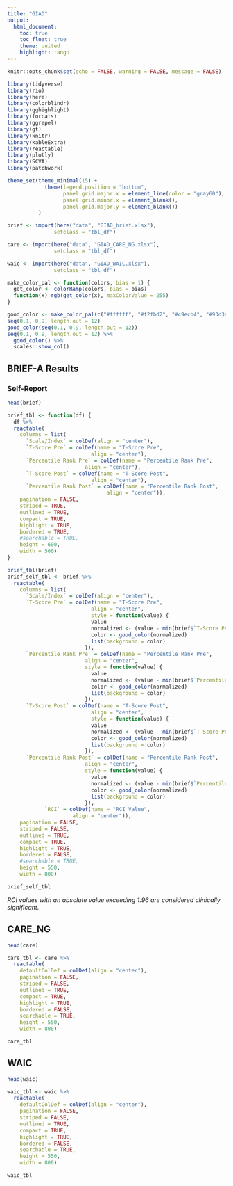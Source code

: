 ```yaml
---
title: "GIAD"
output:
  html_document:
    toc: true
    toc_float: true
    theme: united
    highlight: tango
---
```


```r
knitr::opts_chunk$set(echo = FALSE, warning = FALSE, message = FALSE)
```

```r
library(tidyverse)
library(rio)
library(here)
library(colorblindr)
library(gghighlight)
library(forcats)
library(ggrepel)
library(gt)
library(knitr)
library(kableExtra)
library(reactable)
library(plotly)
library(SCVA)
library(patchwork)

theme_set(theme_minimal(15) +
            theme(legend.position = "bottom",
                  panel.grid.major.x = element_line(color = "gray60"),
                  panel.grid.minor.x = element_blank(),
                  panel.grid.major.y = element_blank())
          )

brief <- import(here("data", "GIAD_brief.xlsx"),
               setclass = "tbl_df") 

care <- import(here("data", "GIAD_CARE_NG.xlsx"),
               setclass = "tbl_df") 

waic <- import(here("data", "GIAD_WAIC.xlsx"),
               setclass = "tbl_df") 

```

```r
make_color_pal <- function(colors, bias = 1) {
  get_color <- colorRamp(colors, bias = bias)
  function(x) rgb(get_color(x), maxColorValue = 255)
}

good_color <- make_color_pal(c("#ffffff", "#f2fbd2", "#c9ecb4", "#93d3ab", "#35b0ab"), bias = 2)
seq(0.1, 0.9, length.out = 12)
good_color(seq(0.1, 0.9, length.out = 12))
seq(0.1, 0.9, length.out = 12) %>% 
  good_color() %>% 
  scales::show_col()
```

## BRIEF-A Results {.tabset .tabset-fade .tabset-pills}

### Self-Report

```r
head(brief)

brief_tbl <- function(df) {
  df %>% 
  reactable(
    columns = list(
      `Scale/Index` = colDef(align = "center"),
      `T-Score Pre` = colDef(name = "T-Score Pre",
                           align = "center"),
      `Percentile Rank Pre` = colDef(name = "Percentile Rank Pre",
                         align = "center"),
      `T-Score Post` = colDef(name = "T-Score Post",
                           align = "center"),
      `Percentile Rank Post` = colDef(name = "Percentile Rank Post",
                                align = "center")),
    pagination = FALSE,
    striped = TRUE,
    outlined = TRUE,
    compact = TRUE,
    highlight = TRUE,
    bordered = TRUE,
    #searchable = TRUE,
    height = 600,
    width = 500)
}

brief_tbl(brief)
brief_self_tbl <- brief %>% 
  reactable(
    columns = list(
      `Scale/Index` = colDef(align = "center"),
      `T-Score Pre` = colDef(name = "T-Score Pre",
                           align = "center",
                           style = function(value) {
                           value
                           normalized <- (value - min(brief$`T-Score Pre`)) / (max(brief$`T-Score Pre`) - min(brief$`T-Score Pre`))
                           color <- good_color(normalized)
                           list(background = color)
                         }),
      `Percentile Rank Pre` = colDef(name = "Percentile Rank Pre",
                         align = "center",
                         style = function(value) {
                           value
                           normalized <- (value - min(brief$`Percentile Rank Pre`)) / (max(brief$`Percentile Rank Pre`) - min(brief$`Percentile Rank Pre`))
                           color <- good_color(normalized)
                           list(background = color)
                         }),
      `T-Score Post` = colDef(name = "T-Score Post",
                           align = "center",
                           style = function(value) {
                           value
                           normalized <- (value - min(brief$`T-Score Post`)) / (max(brief$`T-Score Post`) - min(brief$`T-Score Post`))
                           color <- good_color(normalized)
                           list(background = color)
                         }),
      `Percentile Rank Post` = colDef(name = "Percentile Rank Post",
                         align = "center",
                         style = function(value) {
                           value
                           normalized <- (value - min(brief$`Percentile Rank Post`)) / (max(brief$`Percentile Rank Post`) - min(brief$`Percentile Rank Post`))
                           color <- good_color(normalized)
                           list(background = color)
                         }),
            `RCI` = colDef(name = "RCI Value",
                     align = "center")),
    pagination = FALSE,
    striped = FALSE,
    outlined = TRUE,
    compact = TRUE,
    highlight = TRUE,
    bordered = FALSE,
    #searchable = TRUE,
    height = 550,
    width = 800)
```


```r
brief_self_tbl
```

_RCI values with an absolute value exceeding 1.96 are considered clinically significant._


## CARE_NG

```r
head(care)

care_tbl <- care %>% 
  reactable(
    defaultColDef = colDef(align = "center"),
    pagination = FALSE,
    striped = FALSE,
    outlined = TRUE,
    compact = TRUE,
    highlight = TRUE,
    bordered = FALSE,
    searchable = TRUE,
    height = 550,
    width = 800)
```

```r
care_tbl
```

## WAIC 

```r
head(waic)

waic_tbl <- waic %>% 
  reactable(
    defaultColDef = colDef(align = "center"),
    pagination = FALSE,
    striped = FALSE,
    outlined = TRUE,
    compact = TRUE,
    highlight = TRUE,
    bordered = FALSE,
    searchable = TRUE,
    height = 550,
    width = 800)
```

```r
waic_tbl
```